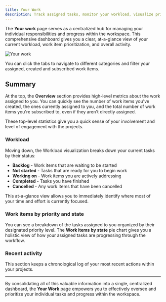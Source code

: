 ```yaml
---
title: Your Work
description: Track assigned tasks, monitor your workload, visualize priorities, and stay on top of your personal project contributions.
---
```


The **Your work** page serves as a centralized hub for managing your individual responsibilities and progress within the workspace. This comprehensive dashboard gives you a clear, at-a-glance view of your current workload, work item prioritization, and overall activity.

![Your work](https://media.docs.plane.so/account/your-work.webp#center)

You can click the tabs to navigate to different categories and filter your assigned, created and subscribed work items. 

## Summary
At the top, the **Overview** section provides high-level metrics about the work assigned to you. You can quickly see the number of work items you've created, the ones currently assigned to you, and the total number of work items you're subscribed to, even if they aren't directly assigned. 

These top-level statistics give you a quick sense of your involvement and level of engagement with the projects.

### Workload
Moving down, the Workload visualization breaks down your current tasks by their status:

- **Backlog** - Work items that are waiting to be started
- **Not started** - Tasks that are ready for you to begin work
- **Working on** - Work items you are actively addressing
- **Completed** - Tasks you have finished
- **Cancelled** - Any work items that have been cancelled

This at-a-glance view allows you to immediately identify where most of your time and effort is currently focused.

### Work items by priority and state
You can see a breakdown of the tasks assigned to you organized by their designated priority level. The **Work items by state** pie chart gives you a holistic view of how your assigned tasks are progressing through the workflow.

### Recent activity

This section keeps a chronological log of your most recent actions within your projects. 

----
By consolidating all of this valuable information into a single, centralized dashboard, the **Your Work** page empowers you to effectively oversee and prioritize your individual tasks and progress within the workspace.
